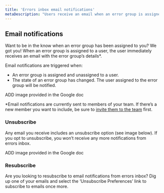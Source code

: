 ```yaml
---
title: 'Errors inbox email notifications'
metaDescription: "Users receive an email when an error group is assigned to them."
---
```


## Email notifications 
Want to be in the know when an error group has been assigned to you? We got you! When an error group is assigned to a user, the user immediately receives an email with the error group’s details*. 

Email notifications are triggered when:

* An error group is assigned and unassigned to a user.
* The state of an error group has changed. The user assigned to the error group will be notified.

ADD image provided in the Google doc 


*Email notifications are currently sent to members of your team. If there’s a new member you want to include, be sure to [invite them to the team](https://docs.newrelic.com/whats-new/2020/11/invite-teammate/) first. 

### Unsubscribe 
Any email you receive includes an unsubscribe option (see image below). If you opt to unsubscribe, you won’t receive any more notifications from errors inbox. 

ADD image provided in the Google doc 


### Resubscribe 
Are you looking to resubscribe to email notifications from errors inbox? Dig up one of your emails and select the ‘Unsubscribe Preferences’ link to subscribe to emails once more. 
